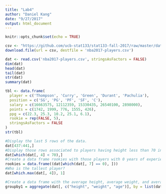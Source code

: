```yaml
---
title: "Lab4"
author: "Daniel Kang"
date: "9/27/2017"
output: html_document
---
```


```r
knitr::opts_chunk$set(echo = TRUE)
```

```r
csv <- "https://github.com/ucb-stat133/stat133-fall-2017/raw/master/data/nba2017-players.csv"
download.file(url = csv, destfile = 'nba2017-players.csv')
```

```r
dat <- read.csv('nba2017-players.csv', stringsAsFactors = FALSE)
dim(dat)
head(dat)
tail(dat)
str(dat)
summary(dat)
```

```r
tbl <- data.frame(
  player = c('Thompson', 'Curry', 'Green', 'Durant', 'Pachulia'),
  position = c('SG', 'PG', 'PF', 'SF', 'C'),
  salary = c(16663575, 12112359, 15330435, 26540100, 2898000),
  points = c(1742, 1999, 776, 1555, 426),
  ppg = c(22.3, 25.3, 10.2, 25.1, 6.1),
  rookie = rep(FALSE, 5),
  stringsAsFactors = FALSE
)
str(tbl)

```

```r
#Display the last 5 rows of the data.
dat[437:441,]
#Display those rows associated to players having height less than 70 inches tall
dat[which(dat[, 4] < 70),]
#Create a data frame rookies with those players with 0 years of experience.
rookies = data.frame((dat[which(dat[, 7] == 0), ]))
#Who is the tallest player?
dat[which.max(dat[, 4]), 1]
```

```r
#Create a data frame with the average height, average weight, and average age, grouped by position
groupby1 = aggregate(dat[, c("height", "weight", "age")], by = list(dat$position), FUN = mean)
```
